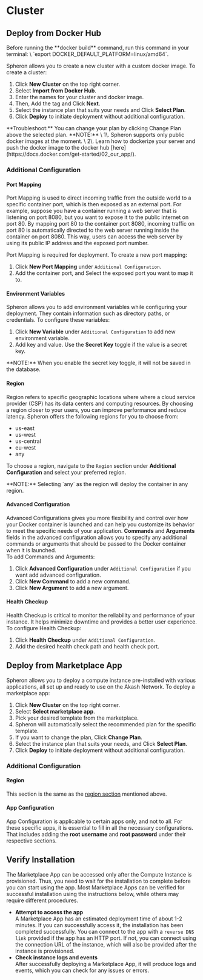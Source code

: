
# Cluster

## Deploy from Docker Hub

<Callout type="warning">
  Before running the **docker build** command, run this command in your terminal: \
  `export DOCKER_DEFAULT_PLATFORM=linux/amd64`.
</Callout>

Spheron allows you to create a new cluster with a custom docker image.
To create a cluster:

1. Click **New Cluster** on the top right corner.
2. Select **Import from Docker Hub**.
3. Enter the names for your cluster and docker image.
4. Then, Add the tag and Click **Next**.
5. Select the instance plan that suits your needs and Click **Select Plan**.
6. Click **Deploy** to initiate deployment without additional configuration.

<Callout>
  **Troubleshoot:** You can change your plan by clicking Change Plan above the
  selected plan.
</Callout>

<Callout type="info">
  **NOTE:** \
  1\. Spheron supports only public docker images at the moment. \
  2\. Learn how to dockerize your server and push the docker image to the docker hub [here](https://docs.docker.com/get-started/02_our_app/).
</Callout>

### Additional Configuration

#### Port Mapping

Port Mapping is used to direct incoming traffic from the outside world to a specific container port, which is then exposed as an external port.
For example, suppose you have a container running a web server that is listening on port 8080, but you want to expose it to the public internet on port 80.
By mapping port 80 to the container port 8080, incoming traffic on port 80 is automatically directed to the web server running inside the container on port 8080.
This way, users can access the web server by using its public IP address and the exposed port number.

Port Mapping is required for deployment. To create a new port mapping:

1. Click **New Port Mapping** under `Additional Configuration`.
2. Add the container port, and Select the exposed port you want to map it to.

#### Environment Variables

Spheron allows you to add environment variables while configuring your deployment.
They contain information such as directory paths, or credentials.
To configure these variables:

1. Click **New Variable** under `Additional Configuration` to add new environment variable.
2. Add key and value. Use the **Secret Key** toggle if the value is a secret key.

<Callout type="info">
  **NOTE:** When you enable the secret key toggle, it will not be saved in the database.
</Callout>

#### Region

Region refers to specific geographic locations where where a cloud service provider (CSP) has its data centers and computing resources.
By choosing a region closer to your users, you can improve performance and reduce latency.
Spheron offers the following regions for you to choose from:

- us-east
- us-west
- us-central
- eu-west
- any

To choose a region, navigate to the `Region` section under **Additional Configuration** and select your preferred region.

<Callout type="info">
  **NOTE:** Selecting `any` as the region will deploy the container in any region.
</Callout>

#### Advanced Configuration

Advanced Configurations gives you more flexibility and control over how your Docker container is launched and can help you customize its behavior to meet the specific needs of your application.
**Commands** and **Arguments** fields in the advanced configuration allows you to specify any additional commands or arguments that should be passed to the Docker container when it is launched. \
To add Commands and Arguments:

1. Click **Advanced Configuration** under `Additional Configuration` if you want add advanced configuration.
2. Click **New Command** to add a new command.
3. Click **New Argument** to add a new argument.

#### Health Checkup

Health Checkup is critical to monitor the reliability and performance of your instance.
It helps minimize downtime and provides a better user experience.
To configure Health Checkup:

1. Click **Health Checkup** under `Additional Configuration`.
2. Add the desired health check path and health check port.

## Deploy from Marketplace App

Spheron allows you to deploy a compute instance pre-installed with various applications, all set up and ready to use on the Akash Network.
To deploy a marketplace app:

1. Click **New Cluster** on the top right corner.
2. Select **Select marketplace app**.
3. Pick your desired template from the marketplace.
4. Spheron will automatically select the recommended plan for the specific template.
5. If you want to change the plan, Click **Change Plan**.
6. Select the instance plan that suits your needs, and Click **Select Plan**.
7. Click **Deploy** to initiate deployment without additional configuration.

### Additional Configuration

#### Region

This section is the same as the [region section](/compute/cluster/#region) mentioned above.

#### App Configuration

App Configuration is applicable to certain apps only, and not to all.
For these specific apps, it is essential to fill in all the necessary configurations.
That includes adding the **root username** and **root password** under their respective sections.

## Verify Installation

The Marketplace App can be accessed only after the Compute Instance is provisioned.
Thus, you need to wait for the installation to complete before you can start using the app.
Most Marketplace Apps can be verified for successful installation using the instructions below, while others may require different procedures.

- **Attempt to access the app** \
  A Marketplace App has an estimated deployment time of about 1-2 minutes.
  If you can successfully access it, the installation has been completed successfully.
  You can connect to the app with a `reverse DNS link` provided if the app has an HTTP port.
  If not, you can connect using the connection URL of the instance, which will also be provided after the instance is provisioned.
- **Check instance logs and events** \
  After successfully deploying a Marketplace App, it will produce logs and events, which you can check for any issues or errors.

<Navigation name="Cluster" />
